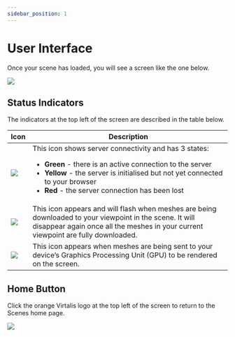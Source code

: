 ```yaml
---
sidebar_position: 1
---
```


# User Interface

Once your scene has loaded, you will see a screen like the one below.

![](/img/virtalis-hub-and-web-viewer/user-interface.png)

## Status Indicators

The indicators at the top left of the screen are described in the table below.

| Icon               | Description                                                                                         |
|--------------------|-----------------------------------------------------------------------------------------------------|
| ![](/img/virtalis-hub-and-web-viewer/icon-server.png) | This icon shows server connectivity and has 3 states:<ul><li>**Green** - there is an active connection to the server</li><li>**Yellow** - the server is initialised but not yet connected to your browser</li><li>**Red** - the server connection has been lost</li></ul> |
| ![](/img/virtalis-hub-and-web-viewer/icon-download.png) | This icon appears and will flash when meshes are being downloaded to your viewpoint in the scene. It will disappear again once all the meshes in your current viewpoint are fully downloaded. |
| ![](/img/virtalis-hub-and-web-viewer/icon-gpu.png) | This icon appears when meshes are being sent to your device’s Graphics Processing Unit (GPU) to be rendered on the screen. |

## Home Button

Click the orange Virtalis logo at the top left of the screen to return to the Scenes home page. 

![](/img/virtalis-hub-and-web-viewer/home.png)
